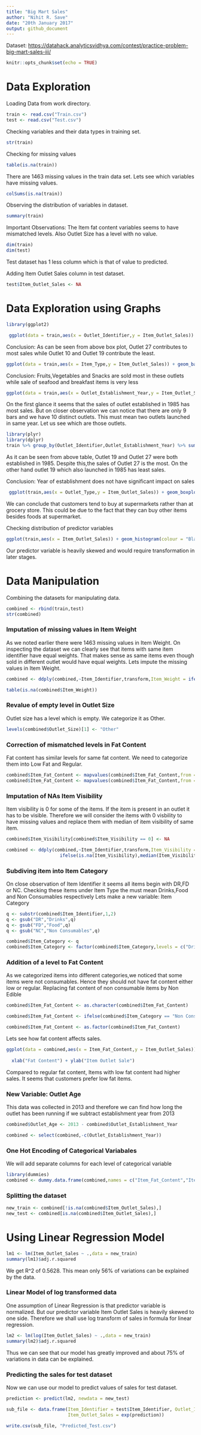 ---
title: "Big Mart Sales"
author: "Nihit R. Save"
date: "20th January 2017"
output: github_document
---
Dataset: <https://datahack.analyticsvidhya.com/contest/practice-problem-big-mart-sales-iii/>


```{r setup, include=FALSE}
knitr::opts_chunk$set(echo = TRUE)
```

# Data Exploration



Loading Data from work directory.
```{r }
train <- read.csv("Train.csv")
test <- read.csv("Test.csv")
```



Checking variables and their data types in training set.
``` {r}
str(train)
```




Checking for missing values
``` {r}
table(is.na(train))
```
There are 1463 missing values in the train data set.
Lets see which variables have missing values.

```{r}
colSums(is.na(train))
```

Observing the distribution of variables in dataset.
```{r}
summary(train)
```

Important Observations:
The Item fat content variables seems to have mismatched levels.
Also Outlet Size has a level with no value.


``` {r}
dim(train)
dim(test)
```
Test dataset has 1 less column which is that of value to predicted.

Adding Item Outlet Sales column in test dataset.
```{r}
test$Item_Outlet_Sales <- NA
```

# Data Exploration using Graphs

```{r}
library(ggplot2)

 ggplot(data = train,aes(x = Outlet_Identifier,y = Item_Outlet_Sales)) + geom_boxplot() +scale_y_continuous(breaks = seq(0,15000,2000)) + theme(axis.text.x = element_text(angle = 70,vjust = 0.5)) +xlab("Outlet Identifier") + ylab("Sale of Item in Outlet") +ggtitle("Item sales according to Outlets")
```

Conclusion: As can be seen from above box plot, Outlet 27 contributes to most sales while Outlet 10 and Outlet 19 contribute the least.



```{r}
ggplot(data = train,aes(x = Item_Type,y = Item_Outlet_Sales)) + geom_bar(stat = "identity") + theme(axis.text.x = element_text(angle = 70,vjust = 0.5)) +xlab("Item Type") +ylab("Sales")
```

Conclusion: Fruits,Vegetables and Snacks are sold most in these outlets while sale of seafood and breakfast items is very less


```{r, message=FALSE, warning=FALSE}
ggplot(data = train,aes(x = Outlet_Establishment_Year,y = Item_Outlet_Sales)) + geom_histogram(stat = "identity")  + xlab("Year Of Establishment") + ylab("Sales") 
```

On the first glance it seems that the sales of outlet established in 1985 has most sales.
But on closer observation we can notice that there are only 9 bars and we have 10 distinct outlets.
This must mean two outlets launched in same year.
Let us see which are those outlets.

```{r, message=FALSE, warning=FALSE}
library(plyr)
library(dplyr)
train %>% group_by(Outlet_Identifier,Outlet_Establishment_Year) %>% summarise(TotalSales = sum(Item_Outlet_Sales)) %>% arrange(Outlet_Establishment_Year)
```
As it can be seen from above table, Outlet 19 and Outlet 27 were both established in 1985.
Despite this,the sales of Outlet 27 is the most.
On the other hand outlet 19 which also launched in 1985 has least sales.

Conclusion: Year of establishment does not have significant impact on sales


```{r}
 ggplot(train,aes(x = Outlet_Type,y = Item_Outlet_Sales)) + geom_boxplot() + xlab("Outlet Type") + ylab("Item Sales")

```

We can conclude that customers tend to buy at supermarkets rather than at grocery store.
This could be due to the fact that they can buy other items besides foods at supermarket.

Checking distribution of predictor variables
```{r, message=FALSE, warning=FALSE}
ggplot(train,aes(x = Item_Outlet_Sales)) + geom_histogram(colour = "Black",fill = "Green")
```

Our predictor variable is heavily skewed and would require transformation in later stages.



# Data Manipulation

Combining the datasets for manipulating data.

```{r}
combined <- rbind(train,test)
str(combined)
```

###  Imputation of missing values in Item Weight
As we noted earlier there were 1463 missing values in Item Weight.
On inspecting the dataset we can clearly see that items with same item identifier have equal weights.
That makes sense as same items even though sold in different outlet would have equal weights.
Lets impute the missing values in Item Weight.

```{r}

combined <- ddply(combined,~Item_Identifier,transform,Item_Weight = ifelse(is.na(Item_Weight), median(Item_Weight,na.rm = TRUE),Item_Weight))

table(is.na(combined$Item_Weight))

```




### Revalue of empty level in Outlet Size

Outlet size has a level which is empty.
We categorize it as Other.
```{r}
levels(combined$Outlet_Size)[1] <- "Other"
```

### Correction of mismatched levels in Fat Content

Fat content has similar levels for same fat content.
We need to categorize them into Low Fat and Regular.
```{r}

combined$Item_Fat_Content <- mapvalues(combined$Item_Fat_Content,from = c("LF","reg"),to = c("Low Fat","Regular"))
combined$Item_Fat_Content <- mapvalues(combined$Item_Fat_Content,from = c("low fat"),to = c("Low Fat"))


```


### Imputation of NAs Item Visibility

Item visibility is 0 for some of the items.
If the item is present in an outlet it has to be visible.
Therefore we will consider the items with 0 visbility to have missing values and replace them with median of item visibility of same item.

```{r}
combined$Item_Visibility[combined$Item_Visibility == 0] <- NA

combined <- ddply(combined,~Item_Identifier,transform,Item_Visibility = 
                    ifelse(is.na(Item_Visibility),median(Item_Visibility,TRUE),Item_Visibility))
```

### Subdiving item into Item Category

On close observation of Item Identifier it seems all items begin with DR,FD or NC.
Checking these items under Item Type the must mean Drinks,Food and Non Consumables respectively 
Lets make a new variable: Item Category

```{r}
q <- substr(combined$Item_Identifier,1,2)
q <- gsub("DR","Drinks",q) 
q <- gsub("FD","Food",q)
q <- gsub("NC","Non Consumables",q)

combined$Item_Category <- q
combined$Item_Category <- factor(combined$Item_Category,levels = c("Drinks","Food","Non Consumables"))
```


### Addition of a level to Fat Content

As we categorized items into different categories,we noticed that some items were not consumables.
Hence they should not have fat content either low or regular.
Replacing fat content of non consumable items by Non Edible

```{r}
combined$Item_Fat_Content <- as.character(combined$Item_Fat_Content)

combined$Item_Fat_Content <- ifelse(combined$Item_Category == "Non Consumables","Non Edible",combined$Item_Fat_Content)

combined$Item_Fat_Content <- as.factor(combined$Item_Fat_Content)


```


Lets see how fat content affects sales.

```{r, message=FALSE, warning=FALSE}

ggplot(data = combined,aes(x = Item_Fat_Content,y = Item_Outlet_Sales)) + geom_histogram(stat = "identity") + 
  
  xlab("Fat Content") + ylab("Item Outlet Sale")

```

Compared to regular fat content, Items with low fat content had higher sales. 
It seems that customers prefer low fat items. 


### New Variable: Outlet Age

This data was collected in 2013 and therefore we can find how long the outlet has been running if we subtract establishment year from 2013

```{r}

combined$Outlet_Age <- 2013 - combined$Outlet_Establishment_Year

combined <- select(combined,-c(Outlet_Establishment_Year))
```



### One Hot Encoding of Categorical Variabales

We will add separate columns for each level of categorical variable

```{r, message=FALSE, warning=FALSE}
library(dummies)
combined <- dummy.data.frame(combined,names = c("Item_Fat_Content","Item_Type","Outlet_Size","Outlet_Location_Type","Outlet_Type"))
```


### Splitting the dataset

```{r}
new_train <- combined[!is.na(combined$Item_Outlet_Sales),]
new_test <- combined[is.na(combined$Item_Outlet_Sales),]
```


# Using Linear Regression Model

```{r}
lm1 <- lm(Item_Outlet_Sales ~ .,data = new_train)
summary(lm1)$adj.r.squared
```
We get R^2 of 0.5628. 
This mean only 56% of variations can be explained by the data.


### Linear Model of log transformed data

One assumption of Linear Regression is that predictor variable is normalized.
But our predictor variable Item Outlet Sales is heavily skewed to one side.
Therefore we shall use log transform of sales in formula for linear regression.


```{r}
lm2 <- lm(log(Item_Outlet_Sales) ~ .,data = new_train)
summary(lm2)$adj.r.squared
```

Thus we can see that our model has greatly improved and about 75% of variations in data can be explained.

### Predicting the sales for test dataset  

Now we can use our model to predict values of sales for test dataset.

```{r, message=FALSE, warning=FALSE}
prediction <- predict(lm2, newdata = new_test)

sub_file <- data.frame(Item_Identifier = test$Item_Identifier, Outlet_Identifier = test$Outlet_Identifier,       
                       Item_Outlet_Sales = exp(prediction))

write.csv(sub_file, "Predicted_Test.csv")
```

